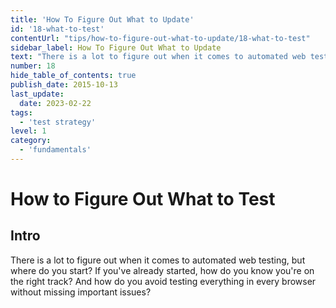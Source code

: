 ```yaml
---
title: 'How To Figure Out What to Update'
id: '18-what-to-test'
contentUrl: "tips/how-to-figure-out-what-to-update/18-what-to-test"
sidebar_label: How To Figure Out What to Update
text: "There is a lot to figure out when it comes to automated web testing, but where do you start? If you've already started, how do you know you're on the right track? And how do you avoid testing everything in every browser without missing important issues?"
number: 18
hide_table_of_contents: true
publish_date: 2015-10-13
last_update:
  date: 2023-02-22
tags:
  - 'test strategy'
level: 1
category:
  - 'fundamentals'
---
```


# How to Figure Out What to Test

## Intro

There is a lot to figure out when it comes to automated web testing, but where do you start? If you've already started, how do you know you're on the right track? And how do you avoid testing everything in every browser without missing important issues?


<DropdownMarkdown folderName='18-how-to-figure-out-what-to-update' />
